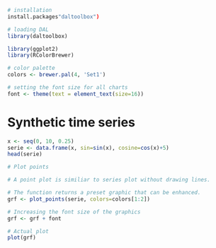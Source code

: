 ```r
# installation 
install.packages"daltoolbox")

# loading DAL
library(daltoolbox) 
```

```r
library(ggplot2)
library(RColorBrewer)

# color palette
colors <- brewer.pal(4, 'Set1')

# setting the font size for all charts
font <- theme(text = element_text(size=16))
```

# Synthetic time series

```r
x <- seq(0, 10, 0.25)
serie <- data.frame(x, sin=sin(x), cosine=cos(x)+5)
head(serie)
```

```r
# Plot points

# A point plot is similiar to series plot without drawing lines.

# The function returns a preset graphic that can be enhanced. 
grf <- plot_points(serie, colors=colors[1:2])

# Increasing the font size of the graphics
grf <- grf + font

# Actual plot
plot(grf)
```

